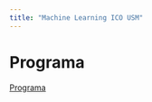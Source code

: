 ```yaml
---
title: "Machine Learning ICO USM"
---
```

# Programa

[Programa ](/machine_learning_ICO_USM/program.qmd)

